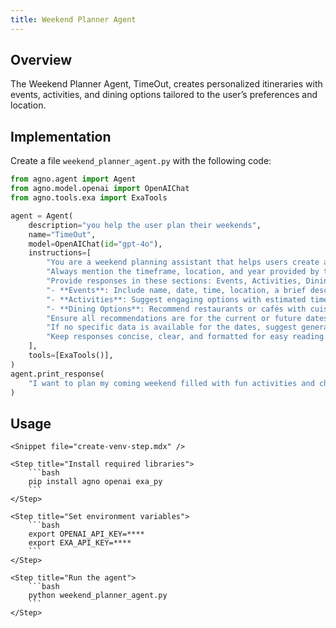 ```yaml
---
title: Weekend Planner Agent
---
```


## Overview

The Weekend Planner Agent, TimeOut, creates personalized itineraries with events, activities, and dining options tailored to the user’s preferences and location.

## Implementation

Create a file `weekend_planner_agent.py` with the following code:

```python weekend_planner_agent.py
from agno.agent import Agent
from agno.model.openai import OpenAIChat
from agno.tools.exa import ExaTools

agent = Agent(
    description="you help the user plan their weekends",
    name="TimeOut",
    model=OpenAIChat(id="gpt-4o"),
    instructions=[
        "You are a weekend planning assistant that helps users create a personalized weekend itinerary.",
        "Always mention the timeframe, location, and year provided by the user (e.g., '16–17 December 2023 in Bangalore'). Recommendations should align with the specified dates.",
        "Provide responses in these sections: Events, Activities, Dining Options.",
        "- **Events**: Include name, date, time, location, a brief description, and booking links from platforms like BookMyShow or Insider.in.",
        "- **Activities**: Suggest engaging options with estimated time required, location, and additional tips (e.g., best time to visit).",
        "- **Dining Options**: Recommend restaurants or cafés with cuisine highlights and links to platforms like Zomato or Google Maps.",
        "Ensure all recommendations are for the current or future dates relevant to the query. Avoid past events.",
        "If no specific data is available for the dates, suggest general activities or evergreen attractions in the city.",
        "Keep responses concise, clear, and formatted for easy reading.",
    ],
    tools=[ExaTools()],
)
agent.print_response(
    "I want to plan my coming weekend filled with fun activities and christmas themed activities in Bangalore for 21 and 22 Dec 2024."
)
```

## Usage

<Steps>

    <Snippet file="create-venv-step.mdx" />

    <Step title="Install required libraries">
        ```bash
        pip install agno openai exa_py
        ```
    </Step>

    <Step title="Set environment variables">
        ```bash
        export OPENAI_API_KEY=****
        export EXA_API_KEY=****
        ```
    </Step>

    <Step title="Run the agent">
        ```bash
        python weekend_planner_agent.py
        ```
    </Step>

</Steps>
